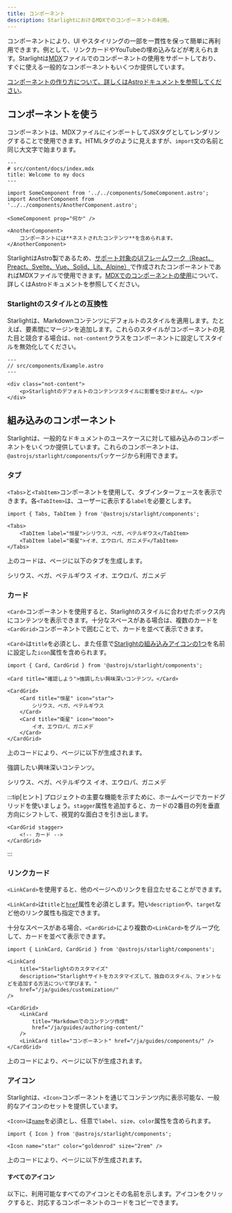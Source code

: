 ```yaml
---
title: コンポーネント
description: StarlightにおけるMDXでのコンポーネントの利用。
---
```


コンポーネントにより、UI やスタイリングの一部を一貫性を保って簡単に再利用できます。例として、リンクカードやYouTubeの埋め込みなどが考えられます。Starlightは[MDX](https://mdxjs.com/)ファイルでのコンポーネントの使用をサポートしており、すぐに使える一般的なコンポーネントもいくつか提供しています。

[コンポーネントの作り方について、詳しくはAstroドキュメントを参照してください](https://docs.astro.build/ja/core-concepts/astro-components/)。

## コンポーネントを使う

コンポーネントは、MDXファイルにインポートしてJSXタグとしてレンダリングすることで使用できます。HTMLタグのように見えますが、`import`文の名前と同じ大文字で始まります。

```mdx
---
# src/content/docs/index.mdx
title: Welcome to my docs
---

import SomeComponent from '../../components/SomeComponent.astro';
import AnotherComponent from '../../components/AnotherComponent.astro';

<SomeComponent prop="何か" />

<AnotherComponent>
	コンポーネントには**ネストされたコンテンツ**を含められます。
</AnotherComponent>
```

StarlightはAstro製であるため、[サポート対象のUIフレームワーク（React、Preact、Svelte、Vue、Solid、Lit、Alpine）](https://docs.astro.build/ja/core-concepts/framework-components/)で作成されたコンポーネントであればMDXファイルで使用できます。[MDXでのコンポーネントの使用](https://docs.astro.build/ja/guides/markdown-content/#using-components-in-mdx)について、詳しくはAstroドキュメントを参照してください。

### Starlightのスタイルとの互換性

Starlightは、Markdownコンテンツにデフォルトのスタイルを適用します。たとえば、要素間にマージンを追加します。これらのスタイルがコンポーネントの見た目と競合する場合は、`not-content`クラスをコンポーネントに設定してスタイルを無効化してください。

```astro
---
// src/components/Example.astro
---

<div class="not-content">
	<p>Starlightのデフォルトのコンテンツスタイルに影響を受けません。</p>
</div>
```

## 組み込みのコンポーネント

Starlightは、一般的なドキュメントのユースケースに対して組み込みのコンポーネントをいくつか提供しています。これらのコンポーネントは、`@astrojs/starlight/components`パッケージから利用できます。

### タブ


`<Tabs>`と`<TabItem>`コンポーネントを使用して、タブインターフェースを表示できます。各`<TabItem>`は、ユーザーに表示する`label`を必要とします。

```mdx
import { Tabs, TabItem } from '@astrojs/starlight/components';

<Tabs>
	<TabItem label="恒星">シリウス、ベガ、ペテルギウス</TabItem>
	<TabItem label="衛星">イオ、エウロパ、ガニメデ</TabItem>
</Tabs>
```

上のコードは、ページに以下のタブを生成します。

<Tabs>
	<TabItem label="恒星">シリウス、ベガ、ペテルギウス</TabItem>
	<TabItem label="衛星">イオ、エウロパ、ガニメデ</TabItem>
</Tabs>

### カード


`<Card>`コンポーネントを使用すると、Starlightのスタイルに合わせたボックス内にコンテンツを表示できます。十分なスペースがある場合は、複数のカードを`<CardGrid>`コンポーネントで囲むことで、カードを並べて表示できます。

`<Card>`は`title`を必須とし、また任意で[Starlightの組み込みアイコンの1つ](#すべてのアイコン)を名前に設定した`icon`属性を含められます。

```mdx
import { Card, CardGrid } from '@astrojs/starlight/components';

<Card title="確認しよう">強調したい興味深いコンテンツ。</Card>

<CardGrid>
	<Card title="恒星" icon="star">
		シリウス、ベガ、ペテルギウス
	</Card>
	<Card title="衛星" icon="moon">
		イオ、エウロパ、ガニメデ
	</Card>
</CardGrid>
```

上のコードにより、ページに以下が生成されます。

<Card title="確認しよう">強調したい興味深いコンテンツ。</Card>

<CardGrid>
	<Card title="恒星" icon="star">
		シリウス、ベガ、ペテルギウス
	</Card>
	<Card title="衛星" icon="moon">
		イオ、エウロパ、ガニメデ
	</Card>
</CardGrid>

:::tip[ヒント]
プロジェクトの主要な機能を示すために、ホームページでカードグリッドを使いましょう。`stagger`属性を追加すると、カードの2番目の列を垂直方向にシフトして、視覚的な面白さを引き出します。

```astro
<CardGrid stagger>
	<!-- カード -->
</CardGrid>
```

:::

### リンクカード

`<LinkCard>`を使用すると、他のページへのリンクを目立たせることができます。

`<LinkCard>`は`title`と[`href`](https://developer.mozilla.org/en-US/docs/Web/HTML/Element/a#href)属性を必須とします。短い`description`や、`target`など他のリンク属性も指定できます。

十分なスペースがある場合、`<CardGrid>`により複数の`<LinkCard>`をグループ化して、カードを並べて表示できます。

```mdx
import { LinkCard, CardGrid } from '@astrojs/starlight/components';

<LinkCard
	title="Starlightのカスタマイズ"
	description="Starlightサイトをカスタマイズして、独自のスタイル、フォントなどを追加する方法について学びます。"
	href="/ja/guides/customization/"
/>

<CardGrid>
	<LinkCard
		title="Markdownでのコンテンツ作成"
		href="/ja/guides/authoring-content/"
	/>
	<LinkCard title="コンポーネント" href="/ja/guides/components/" />
</CardGrid>
```

上のコードにより、ページに以下が生成されます。


<LinkCard
	title="Starlightのカスタマイズ"
	description="Starlightサイトをカスタマイズして、独自のスタイル、フォントなどを追加する方法について学びます。"
	href="/ja/guides/customization/"
/>

<CardGrid>
	<LinkCard
		title="Markdownでのコンテンツ作成"
		href="/ja/guides/authoring-content/"
	/>
	<LinkCard title="コンポーネント" href="/ja/guides/components/" />
</CardGrid>

### アイコン


Starlightは、`<Icon>`コンポーネントを通じてコンテンツ内に表示可能な、一般的なアイコンのセットを提供しています。

`<Icon>`は[`name`](#すべてのアイコン)を必須とし、任意で`label`、`size`、`color`属性を含められます。

```mdx
import { Icon } from '@astrojs/starlight/components';

<Icon name="star" color="goldenrod" size="2rem" />
```

上のコードにより、ページに以下が生成されます。

<Icon name="star" color="goldenrod" size="2rem" />

#### すべてのアイコン

以下に、利用可能なすべてのアイコンとその名前を示します。アイコンをクリックすると、対応するコンポーネントのコードをコピーできます。

<IconsList />
